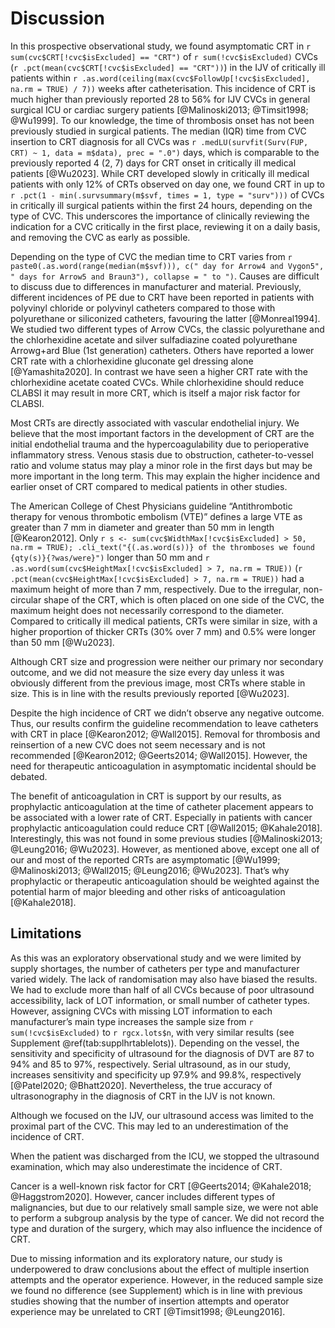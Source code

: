 # Discussion

In this prospective observational study,
we found asymptomatic CRT in `r sum(cvc$CRT[!cvc$isExcluded] == "CRT")` of `r sum(!cvc$isExcluded)` CVCs (`r .pct(mean(cvc$CRT[!cvc$isExcluded] == "CRT"))`) in the IJV of critically ill patients within `r .as.word(ceiling(max(cvc$FollowUp[!cvc$isExcluded], na.rm = TRUE) / 7))` weeks after catheterisation.
This incidence of CRT is much higher than previously reported 28 to 56% for IJV CVCs in general surgical ICU or cardiac surgery patients [@Malinoski2013; @Timsit1998; @Wu1999].
To our knowledge, the time of thrombosis onset has not been previously studied in surgical patients.
The median (IQR) time from CVC insertion to CRT diagnosis for all CVCs was `r .medLU(survfit(Surv(FUP, CRT) ~ 1, data = m$data), prec = ".0")` days, which is comparable to the previously reported 4 (2, 7) days for CRT onset in critically ill medical patients [@Wu2023].
While CRT developed slowly in critically ill medical patients with only 12% of CRTs observed on day one, we found CRT in up to `r .pct(1 - min(.survsummary(m$svf, times = 1, type = "surv")))` of CVCs in critically ill surgical patients within the first 24 hours, depending on the type of CVC.
This underscores the importance of clinically reviewing the indication for a CVC critically in the first place, reviewing it on a daily basis, and removing the CVC as early as possible.

Depending on the type of CVC the median time to CRT
varies from `r paste0(.as.word(range(median(m$svf))), c(" day for Arrow4 and Vygon5", " days for Arrow5 and Braun3"), collapse = " to ")`.
Causes are difficult to discuss due to differences in manufacturer and material.
Previously, different incidences of PE due to CRT have been reported in patients with
polyvinyl chloride or polyvinyl catheters compared to those with
polyurethane or siliconized catheters, favouring the latter [@Monreal1994].
We studied two different types of Arrow CVCs, the classic polyurethane and the
chlorhexidine acetate and silver sulfadiazine coated polyurethane Arrowg+ard Blue (1st generation) catheters.
Others have reported a lower CRT rate with a chlorhexidine gluconate gel dressing alone [@Yamashita2020].
In contrast we have seen a higher CRT rate with the chlorhexidine acetate coated CVCs.
While chlorhexidine should reduce CLABSI it may result in more CRT, which is itself a major risk factor for CLABSI.

Most CRTs are directly associated with vascular endothelial injury.
We believe that the most important factors in the development of CRT are the initial endothelial trauma and the hypercoagulability due to perioperative inflammatory stress.
Venous stasis due to obstruction, catheter-to-vessel ratio and volume status may play a minor role in the first days but may be more important in the long term.
This may explain the higher incidence and earlier onset of CRT compared to medical patients in other studies.

The American College of Chest Physicians guideline "Antithrombotic therapy for venous thrombotic embolism (VTE)" defines a large VTE as greater than 7 mm in diameter and greater than 50 mm in length [@Kearon2012].
Only `r s <- sum(cvc$WidthMax[!cvc$isExcluded] > 50, na.rm = TRUE); .cli_text("{(.as.word(s))} of the thromboses we found {qty(s)}{?was/were}")`
longer than 50 mm and `r .as.word(sum(cvc$HeightMax[!cvc$isExcluded] > 7, na.rm = TRUE))` (`r .pct(mean(cvc$HeightMax[!cvc$isExcluded] > 7, na.rm = TRUE))` had a maximum height of more than 7 mm, respectively.
Due to the irregular, non-circular shape of the CRT, which is often placed on one side of the CVC, the maximum height does not necessarily correspond to the diameter.
Compared to critically ill medical patients, CRTs were similar in size, with a higher proportion of thicker CRTs (30% over 7 mm) and 0.5% were longer than 50 mm [@Wu2023].

Although CRT size and progression were neither our primary nor secondary outcome, and we did not measure the size every day unless it was obviously different from the previous image, most CRTs where stable in size.
This is in line with the results previously reported [@Wu2023].

Despite the high incidence of CRT we didn't observe any negative outcome.
Thus, our results confirm the guideline recommendation to leave catheters with CRT in place [@Kearon2012; @Wall2015].
Removal for thrombosis and reinsertion of a new CVC does not seem necessary and is not recommended [@Kearon2012; @Geerts2014; @Wall2015].
However, the need for therapeutic anticoagulation in asymptomatic incidental should be debated.

The benefit of anticoagulation in CRT is support by our results, as prophylactic anticoagulation at the time of catheter placement appears to be associated with a lower rate of CRT.
Especially in patients with cancer prophylactic anticoagulation could reduce CRT [@Wall2015; @Kahale2018].
Interestingly, this was not found in some previous studies [@Malinoski2013; @Leung2016; @Wu2023].
However, as mentioned above, except one all of our and most of the reported CRTs are asymptomatic [@Wu1999; @Malinoski2013; @Wall2015; @Leung2016; @Wu2023].
That's why prophylactic or therapeutic anticoagulation should be weighted against the potential harm of major bleeding and other risks of anticoagulation [@Kahale2018].

## Limitations

As this was an exploratory observational study and we were limited by
supply shortages, the number of catheters per type and manufacturer varied widely.
The lack of randomisation may also have biased the results.
We had to exclude more than half of all CVCs because of poor ultrasound accessibility, lack of LOT information, or small number of catheter types.
However, assigning CVCs with missing LOT information to each manufacturer's main type increases the sample size from `r sum(!cvc$isExcluded)` to `r rgcx.lots$n`, with very similar results (see Supplement \@ref(tab:supplhrtablelots)).
Depending on the vessel, the sensitivity and specificity of ultrasound for the diagnosis of DVT are 87 to 94% and 85 to 97%, respectively.
Serial ultrasound, as in our study, increases sensitivity and specificity up 97.9% and 99.8%, respectively [@Patel2020; @Bhatt2020].
Nevertheless, the true accuracy of ultrasonography in the diagnosis of CRT in the IJV is not known.

Although we focused on the IJV, our ultrasound access was limited to the proximal part of the CVC.
This may led to an underestimation of the incidence of CRT.

When the patient was discharged from the ICU, we stopped the ultrasound examination, which may also underestimate the incidence of CRT.

Cancer is a well-known risk factor for CRT [@Geerts2014; @Kahale2018; @Haggstrom2020].
However, cancer includes different types of malignancies, but due to our relatively small sample size, we were not able to perform a subgroup analysis by the type of cancer.
We did not record the type and duration of the surgery, which may also influence the incidence of CRT.

Due to missing information and its exploratory nature, our study is underpowered to draw conclusions about the effect of multiple insertion attempts and the operator experience.
However, in the reduced sample size we found no difference (see Supplement) which is in line with previous studies showing that the number of insertion attempts and operator experience may be unrelated to CRT [@Timsit1998; @Leung2016].
